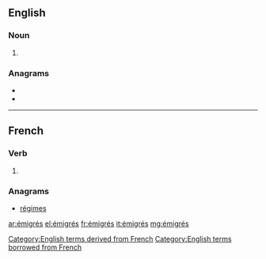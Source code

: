 {{also|emigres|emigrés|émigres|emigrês}}
==English==

===Noun===
{{head|en|noun plural form}}

# {{plural of|émigré|lang=en}}

===Anagrams===
* {{l|en|regimes}}
* {{l|en|remiges}}

[[Category:English terms derived from French]]
[[Category:English terms borrowed from French]]

----

==French==

===Verb===
{{head|fr|past participle form}}

# {{masculine plural past participle of|émigrer|lang=fr|nocat=1}}

===Anagrams===
* [[régimes#French|régimes]]

[[ar:émigrés]]
[[el:émigrés]]
[[fr:émigrés]]
[[it:émigrés]]
[[mg:émigrés]]